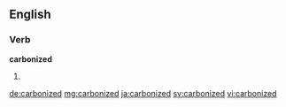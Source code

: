 ==English==

===Verb===
'''carbonized'''

# {{past of|carbonize}}

[[de:carbonized]]
[[mg:carbonized]]
[[ja:carbonized]]
[[sv:carbonized]]
[[vi:carbonized]]